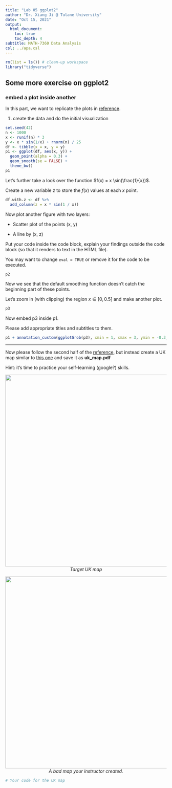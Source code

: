 ```yaml
---
title: "Lab 05 ggplot2"
author: "Dr. Xiang Ji @ Tulane University"
date: "Oct 15, 2021"
output:
  html_document:
    toc: true
    toc_depth: 4  
subtitle: MATH-7360 Data Analysis
csl: ../apa.csl
---
```


```r
rm(list = ls()) # clean-up workspace
library("tidyverse")
```

## Some more exercise on ggplot2

### embed a plot inside another

In this part, we want to replicate the plots in [reference](https://www.r-bloggers.com/2019/02/plots-within-plots-with-ggplot2-and-ggmap/).

1.  create the data and do the initial visualization

```r
set.seed(42)
n <- 1000
x <- runif(n) * 3
y <- x * sin(1/x) + rnorm(n) / 25
df <- tibble(x = x, y = y)
p1 <- ggplot(df, aes(x, y)) +
  geom_point(alpha = 0.3) +
  geom_smooth(se = FALSE) +
  theme_bw()
p1
```

Let's further take a look over the function $f(x) = x \sin(\frac{1}{x})$.

Create a new variable $z$ to store the $f(x)$ values at each $x$ point.

```r
df.with.z <- df %>%
  add_column(z = x * sin(1 / x))
```

Now plot another figure with two layers:

- Scatter plot of the points (x, y)

- A line by (x, z)

Put your code inside the code block, explain your findings outside the code block (so that it renders to text in the HTML file).

You may want to change `eval = TRUE` or remove it for the code to be executed.

```r
p2
```

Now we see that the default smoothing function doesn't catch the beginning part of these points.

Let's zoom in (with clipping) the region $x \in [0, 0.5]$ and make another plot.


```r
p3
```

Now embed p3 inside p1.

Please add appropriate titles and subtitles to them.

```r
p1 + annotation_custom(ggplotGrob(p3), xmin = 1, xmax = 3, ymin = -0.3, ymax = 0.6)
```

------------------------------------

Now please follow the second half of the [reference](https://www.r-bloggers.com/2019/02/plots-within-plots-with-ggplot2-and-ggmap/), but instead create a UK map similar to [this one](https://geology.com/world/united-kingdom-satellite-image.shtml) and save it as **uk_map.pdf**

Hint: it's time to practice your self-learning (google?) skills.

<p align="center">
<img src="./united-kingdom-map.gif" height="600">
<br>
<em>Target UK map</em>
</p>


<p align="center">
<img src="./a_bad_UK_map_example.png" height="600">
<br>
<em>A bad map your instructor created.</em>
</p>

```r
# Your code for the UK map
```
